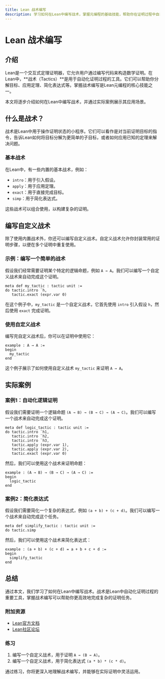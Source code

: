 ```yaml
---
title: Lean 战术编写
description: 学习如何在Lean中编写战术，掌握元编程的基础技能，帮助你在证明过程中自动化推理步骤。
---
```


# Lean 战术编写

## 介绍

Lean是一个交互式定理证明器，它允许用户通过编写代码来构造数学证明。在Lean中，**战术（Tactics）**是用于自动化证明过程的工具。它们可以帮助你分解目标、应用定理、简化表达式等。掌握战术编写是Lean元编程的核心技能之一。

本文将逐步介绍如何在Lean中编写战术，并通过实际案例展示其应用场景。

## 什么是战术？

战术是Lean中用于操作证明状态的小程序。它们可以看作是对当前证明目标的指令，告诉Lean如何将目标分解为更简单的子目标，或者如何应用已知的定理来解决问题。

### 基本战术

在Lean中，有一些内置的基本战术，例如：

- `intro`：用于引入假设。
- `apply`：用于应用定理。
- `exact`：用于直接完成目标。
- `simp`：用于简化表达式。

这些战术可以组合使用，以构建复杂的证明。

## 编写自定义战术

除了使用内置战术外，你还可以编写自定义战术。自定义战术允许你封装常用的证明步骤，以便在多个证明中重复使用。

### 示例：编写一个简单的战术

假设我们经常需要证明某个特定的逻辑命题，例如 `A → A`。我们可以编写一个自定义战术来自动完成这个证明。

```lean
meta def my_tactic : tactic unit :=
do tactic.intro `h,
   tactic.exact (expr.var 0)
```

在这个例子中，`my_tactic` 是一个自定义战术，它首先使用 `intro` 引入假设 `h`，然后使用 `exact` 完成证明。

### 使用自定义战术

编写完自定义战术后，你可以在证明中使用它：

```lean
example : A → A :=
begin
  my_tactic
end
```

这个例子展示了如何使用自定义战术 `my_tactic` 来证明 `A → A`。

## 实际案例

### 案例1：自动化逻辑证明

假设我们需要证明一个逻辑命题 `(A → B) → (B → C) → (A → C)`。我们可以编写一个战术来自动完成这个证明。

```lean
meta def logic_tactic : tactic unit :=
do tactic.intro `h1,
   tactic.intro `h2,
   tactic.intro `h3,
   tactic.apply (expr.var 1),
   tactic.apply (expr.var 2),
   tactic.exact (expr.var 0)
```

然后，我们可以使用这个战术来证明命题：

```lean
example : (A → B) → (B → C) → (A → C) :=
begin
  logic_tactic
end
```

### 案例2：简化表达式

假设我们需要简化一个复杂的表达式，例如 `(a + b) + (c + d)`。我们可以编写一个战术来自动完成这个任务。

```lean
meta def simplify_tactic : tactic unit :=
do tactic.simp
```

然后，我们可以使用这个战术来简化表达式：

```lean
example : (a + b) + (c + d) = a + b + c + d :=
begin
  simplify_tactic
end
```

## 总结

通过本文，我们学习了如何在Lean中编写战术。战术是Lean中自动化证明过程的重要工具，掌握战术编写可以帮助你更高效地完成复杂的证明任务。

### 附加资源

- [Lean官方文档](https://leanprover.github.io/documentation/)
- [Lean社区论坛](https://leanprover.zulipchat.com/)

### 练习

1. 编写一个自定义战术，用于证明 `A → (B → A)`。
2. 编写一个自定义战术，用于简化表达式 `(a * b) * (c * d)`。

通过练习，你将更深入地理解战术编写，并能够在实际证明中灵活运用。